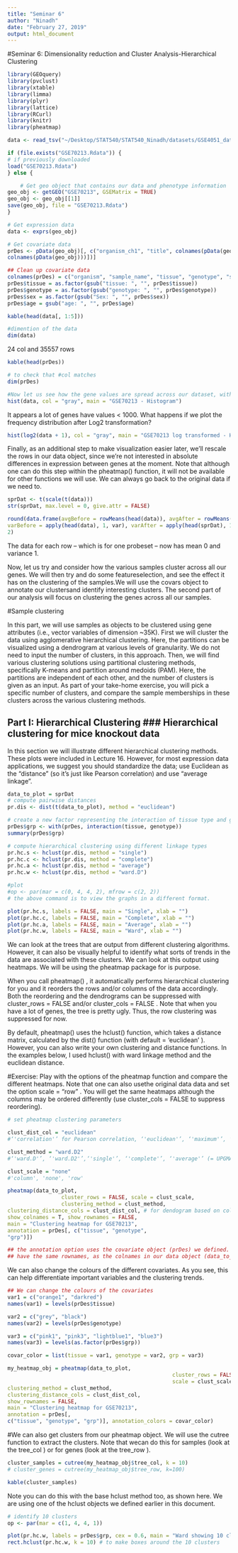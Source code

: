 ```yaml
---
title: "Seminar 6"
author: "Ninadh"
date: "February 27, 2019"
output: html_document
---
```


#Seminar 6: Dimensionality reduction and Cluster Analysis-Hierarchical Clustering

```r
library(GEOquery)
library(pvclust)
library(xtable)
library(limma)
library(plyr)
library(lattice)
library(RCurl)
library(knitr)
library(pheatmap)
```

```r
data <- read_tsv("~/Desktop/STAT540/STAT540_Ninadh/datasets/GSE4051_data.tsv")

```

```r
if (file.exists("GSE70213.Rdata")) {
# if previously downloaded
load("GSE70213.Rdata")
} else {

	# Get geo object that contains our data and phenotype information
geo_obj <- getGEO("GSE70213", GSEMatrix = TRUE)
geo_obj <- geo_obj[[1]]
save(geo_obj, file = "GSE70213.Rdata")
}

# Get expression data
data <- exprs(geo_obj)

# Get covariate data
prDes <- pData(geo_obj)[, c("organism_ch1", "title", colnames(pData(geo_obj))[grep("characteristics",
colnames(pData(geo_obj)))])]
```


```r
## Clean up covariate data
colnames(prDes) = c("organism", "sample_name", "tissue", "genotype", "sex", "age")
prDes$tissue = as.factor(gsub("tissue: ", "", prDes$tissue))
prDes$genotype = as.factor(gsub("genotype: ", "", prDes$genotype))
prDes$sex = as.factor(gsub("Sex: ", "", prDes$sex))
prDes$age = gsub("age: ", "", prDes$age)
```


```r
kable(head(data[, 1:5]))
```

```r
#dimention of the data
dim(data)
```
 24 col and 35557 rows

```r
kable(head(prDes))
```




```r
# to check that #col matches
dim(prDes)
```

```r
#Now let us see how the gene values are spread across our dataset, with a frequency histogram (using base R).
hist(data, col = "gray", main = "GSE70213 - Histogram")
```

It appears a lot of genes have values < 1000. What happens if we plot the frequency distribution after Log2 transformation?

```r
hist(log2(data + 1), col = "gray", main = "GSE70213 log transformed - Histogram")
```

Finally, as an additional step to make visualization easier later, we'll rescale the rows in our data object, since we're not interested in absolute differences in expression between genes at the moment. Note that although one can do this step within the pheatmap() function, it will not be available for other functions we will use. We can always go back to the original data if we need to.

```r
sprDat <- t(scale(t(data)))
str(sprDat, max.level = 0, give.attr = FALSE)
```

```r
round(data.frame(avgBefore = rowMeans(head(data)), avgAfter = rowMeans(head(sprDat)),
varBefore = apply(head(data), 1, var), varAfter = apply(head(sprDat), 1, var)),
2)
```

The data for each row -- which is for one probeset -- now has mean 0 and variance 1.

Now, let us try and consider how the various samples cluster across all our genes. We will then try and do some featureselection, and see the effect it has on the clustering of the samples.We will use the covars object to annotate our clustersand identify interesting clusters. The second part of our analysis will focus on clustering the genes across all our samples.

#Sample clustering

In this part, we will use samples as objects to be clustered using gene attributes (i.e., vector variables of dimension ~35K). First we will cluster the data using agglomerative hierarchical clustering. Here, the partitions can be visualized using a dendrogram at various levels of granularity. We do not need to input the number of clusters, in this approach. Then, we will find various clustering solutions using partitional clustering methods, specifically K-means and partition around medoids (PAM). Here, the partitions are independent of each other, and the number of clusters is given as an input. As part of your take-home exercise, you will pick a specific number of clusters, and compare the sample memberships in these clusters across the various clustering methods. 

## Part I: Hierarchical Clustering ### Hierarchical clustering for mice knockout data

In this section we will illustrate different hierarchical clustering methods. These plots were included in Lecture 16. However, for most expression data applications, we suggest you should standardize the data; use Euclidean as the "distance" (so it's just like Pearson correlation) and use "average linkage".

```r
data_to_plot = sprDat
# compute pairwise distances
pr.dis <- dist(t(data_to_plot), method = "euclidean")
```

```r
# create a new factor representing the interaction of tissue type and genotype
prDes$grp <- with(prDes, interaction(tissue, genotype))
summary(prDes$grp)
```

```r
# compute hierarchical clustering using different linkage types
pr.hc.s <- hclust(pr.dis, method = "single")
pr.hc.c <- hclust(pr.dis, method = "complete")
pr.hc.a <- hclust(pr.dis, method = "average")
pr.hc.w <- hclust(pr.dis, method = "ward.D")
```


```r
#plot
#op <- par(mar = c(0, 4, 4, 2), mfrow = c(2, 2))
# the above command is to view the graphs in a different format.

plot(pr.hc.s, labels = FALSE, main = "Single", xlab = "")
plot(pr.hc.c, labels = FALSE, main = "Complete", xlab = "")
plot(pr.hc.a, labels = FALSE, main = "Average", xlab = "")
plot(pr.hc.w, labels = FALSE, main = "Ward", xlab = "")
```

We can look at the trees that are output from different clustering algorithms. However, it can also be visually helpful to identify what sorts of trends in the data are associated with these clusters. We can look at this output using heatmaps. We will be using the pheatmap package for is purpose.

When you call pheatmap() , it automatically performs hierarchical clustering for you and it reorders the rows and/or columns of the data accordingly. Both the reordering and the dendrograms can be suppressed with cluster_rows = FALSE and/or cluster_cols = FALSE . Note that when you have a lot of genes, the tree is pretty ugly. Thus, the row clustering was suppressed for now.

By default, pheatmap() uses the hclust() function, which takes a distance matrix, calculated by the dist() function (with default = 'euclidean' ). However, you can also write your own clustering and distance functions. In the examples below, I used hclust() with ward linkage method and the euclidean distance.

#Exercise: Play with the options of the pheatmap function and compare the different heatmaps.
Note that one can also usethe original data data and set the option scale = "row" . You will get the same heatmaps although the columns may be ordered differently (use cluster_cols = FALSE to suppress reordering).

```r
# set pheatmap clustering parameters

clust_dist_col = "euclidean" 
#‘'correlation'’ for Pearson correlation, ‘'euclidean'’, ‘'maximum'’, ‘'manhattan'’, ‘'canberra'’, 

clust_method = "ward.D2" 
#‘'ward.D'’, ‘'ward.D2'’,‘'single'’, ‘'complete'’, ‘'average'’ (= UPGMA), ‘'mcquitty'’ (= WPGMA), ‘'

clust_scale = "none" 
#'column', 'none', 'row'
```


```r
pheatmap(data_to_plot, 
				 cluster_rows = FALSE, scale = clust_scale, 
				 clustering_method = clust_method,
clustering_distance_cols = clust_dist_col, # for dendogram based on col. can also be rows 
show_colnames = T, show_rownames = FALSE,
main = "Clustering heatmap for GSE70213", 
annotation = prDes[, c("tissue", "genotype",
"grp")])

## the annotation option uses the covariate object (prDes) we defined. It should
## have the same rownames, as the colnames in our data object (data_to_plot).
```

We can also change the colours of the different covariates. As you see, this can help differentiate important variables and the clustering trends.

```r
## We can change the colours of the covariates
var1 = c("orange1", "darkred")
names(var1) = levels(prDes$tissue)

var2 = c("grey", "black")
names(var2) = levels(prDes$genotype)

var3 = c("pink1", "pink3", "lightblue1", "blue3")
names(var3) = levels(as.factor(prDes$grp))

covar_color = list(tissue = var1, genotype = var2, grp = var3)
```


```r
my_heatmap_obj = pheatmap(data_to_plot, 
													cluster_rows = FALSE, 
													scale = clust_scale,
clustering_method = clust_method, 
clustering_distance_cols = clust_dist_col,
show_rownames = FALSE, 
main = "Clustering heatmap for GSE70213", 
annotation = prDes[,
c("tissue", "genotype", "grp")], annotation_colors = covar_color)
```

#We can also get clusters from our pheatmap object. We will use the cutree function to extract the clusters. 
Note that wecan do this for samples (look at the tree_col ) or for genes (look at the tree_row ).

```r
cluster_samples = cutree(my_heatmap_obj$tree_col, k = 10)
# cluster_genes = cutree(my_heatmap_obj$tree_row, k=100)

kable(cluster_samples)
```

Note you can do this with the base hclust method too, as shown here. We are using one of the hclust objects we defined earlier in this document.

```r
# identify 10 clusters
op <- par(mar = c(1, 4, 4, 1))

plot(pr.hc.w, labels = prDes$grp, cex = 0.6, main = "Ward showing 10 clusters")
rect.hclust(pr.hc.w, k = 10) # to make boxes around the 10 clusters 
```


```r

```




